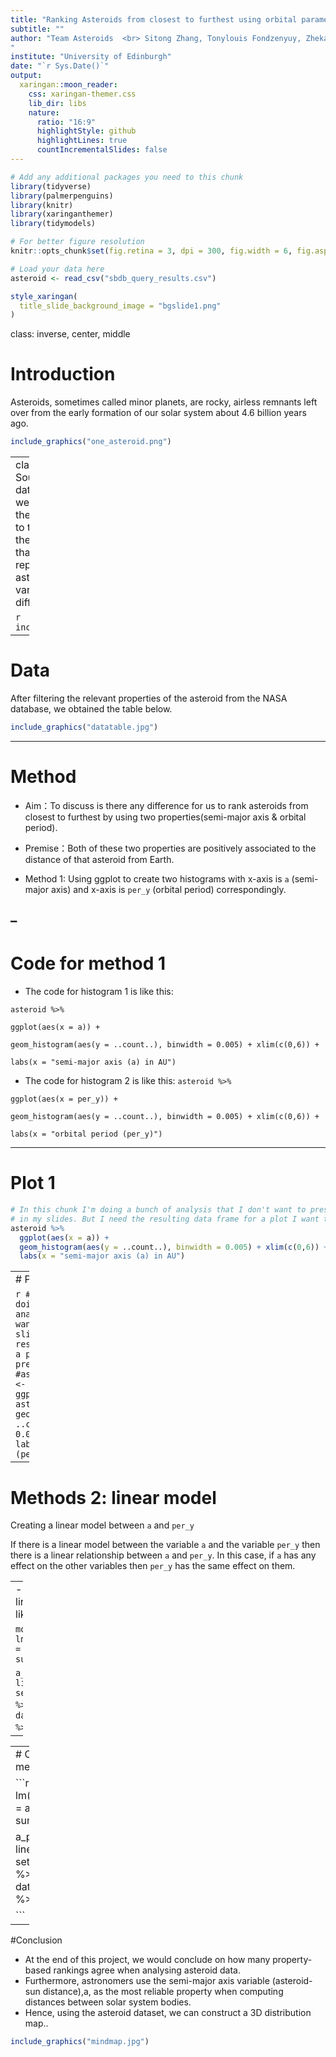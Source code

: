 ```yaml
---
title: "Ranking Asteroids from closest to furthest using orbital parameters"
subtitle: ""
author: "Team Asteroids  <br> Sitong Zhang, Tonylouis Fondzenyuy, Zhekai Chen
"
institute: "University of Edinburgh"
date: "`r Sys.Date()`"
output:
  xaringan::moon_reader:
    css: xaringan-themer.css
    lib_dir: libs
    nature:
      ratio: "16:9"
      highlightStyle: github
      highlightLines: true
      countIncrementalSlides: false
---
```


```r
# Add any additional packages you need to this chunk
library(tidyverse)
library(palmerpenguins)
library(knitr)
library(xaringanthemer)
library(tidymodels)
```

```r
# For better figure resolution
knitr::opts_chunk$set(fig.retina = 3, dpi = 300, fig.width = 6, fig.asp = 0.618, out.width = "80%")
```

```r
# Load your data here
asteroid <- read_csv("sbdb_query_results.csv")
```

```r
style_xaringan(
  title_slide_background_image = "bgslide1.png"
)
```


class: inverse, center, middle

# Introduction

Asteroids, sometimes called minor planets, are rocky, airless remnants left over from the early formation of our solar system about 4.6 billion years ago.

```r
include_graphics("one_asteroid.png")
```

---
class: inverse, center, middle
# Source
-At first, our group found a database on the Internet in which we could find various data about the distance of asteroids relative to the Earth and other data.
- In the database we can select data that we think are relevant to our report and also compare different asteroids to the same kind of data variables. This will make the differences more visible.

```r
include_graphics("datanasa.jpg")
```

---



# Data
After filtering the relevant properties of the asteroid from the NASA database, we obtained the table below.

```r
include_graphics("datatable.jpg")
```

---
                                                                                                                          
# Method

- Aim：To discuss is there any difference for us to rank asteroids from closest to furthest by using two properties(semi-major axis & orbital period).

- Premise：Both of these two properties are positively associated to the distance of that asteroid from Earth.


- Method 1: Using ggplot to create two histograms with x-axis is `a` (semi-major axis) and x-axis is `per_y` (orbital period) correspondingly.


--
---
# Code for method 1

- The code for histogram 1 is like this:

 `asteroid %>%`
 
 `ggplot(aes(x = a)) +`
 
 `geom_histogram(aes(y = ..count..), binwidth = 0.005) + xlim(c(0,6)) +`
 
 `labs(x = "semi-major axis (a) in AU")` 
 
 
 - The code for histogram 2 is like this:
 `asteroid %>%`
 
 `ggplot(aes(x = per_y)) +`
 
 `geom_histogram(aes(y = ..count..), binwidth = 0.005) + xlim(c(0,6)) +`
 
 `labs(x = "orbital period (per_y)")` 
  
---




# Plot 1

```r
# In this chunk I'm doing a bunch of analysis that I don't want to present 
# in my slides. But I need the resulting data frame for a plot I want to present.
asteroid %>%
  ggplot(aes(x = a)) +
  geom_histogram(aes(y = ..count..), binwidth = 0.005) + xlim(c(0,6)) +
  labs(x = "semi-major axis (a) in AU")


```



---
# Plot 2

```r
# In this chunk I'm doing a bunch of analysis that I don't want to present 
# in my slides. But I need the resulting data frame for a plot I want to present.
#asteroid_orbital_period <- 
asteroid %>%
  ggplot(aes(x = asteroid$per_y)) +
  geom_histogram(aes(y = ..count..), binwidth = 0.005) + xlim(c(0,6)) +
  labs(x = "orbital period (per_y)")
```

---

# Methods 2: linear model


Creating a linear model between `a` and `per_y`

If there is a linear model between the variable `a` and the variable `per_y` then there is a linear relationship between `a` and `per_y`. In this case, if `a` has any effect on the other variables then `per_y` has the same effect on them.

--
- The code for linear model  is like this:

`model1 <- lm(a~per_y, data = asteroid)`
`summary(model1)`

`a_pery_fit <- linear_reg() %>%`
  `set_engine("lm") %>%`
  `fit(a~per_y, data = asteroid) %>%`
  `tidy()`
--
---
# Code for method 2


```r
model1 <- lm(a~per_y, data = asteroid)
summary(model1)

a_pery_fit <- linear_reg() %>%
  set_engine("lm") %>%
  fit(a~per_y, data = asteroid) %>%
  tidy()

```


---

#Conclusion

- At the end of this project, we would conclude on how many property-based rankings 
agree when analysing asteroid data.
- Furthermore, astronomers use the semi-major axis variable (asteroid-sun distance),a, as the
most reliable property when computing distances between solar system bodies. 
- Hence, using the asteroid dataset, we can construct a 3D distribution map..

```r
include_graphics("mindmap.jpg")
```








